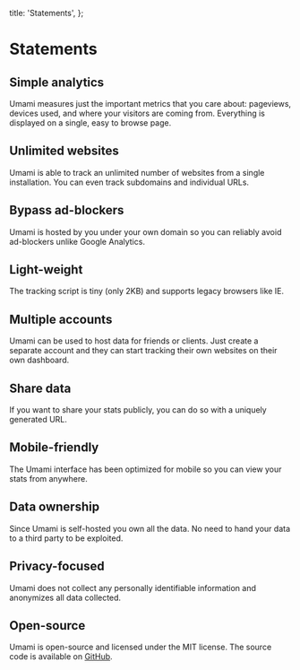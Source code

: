   title: 'Statements',
};

# Statements

## Simple analytics

Umami measures just the important metrics that you care about: pageviews, devices used, and where your visitors
are coming from. Everything is displayed on a single, easy to browse page.

## Unlimited websites

Umami is able to track an unlimited number of websites from a single installation. You can even track subdomains and
individual URLs.

## Bypass ad-blockers

Umami is hosted by you under your own domain so you can reliably avoid ad-blockers unlike Google Analytics.

## Light-weight

The tracking script is tiny (only 2KB) and supports legacy browsers like IE.

## Multiple accounts

Umami can be used to host data for friends or clients. Just create a separate account and they can start tracking their
own websites on their own dashboard.

## Share data

If you want to share your stats publicly, you can do so with a uniquely generated URL.

## Mobile-friendly

The Umami interface has been optimized for mobile so you can view your stats from anywhere.

## Data ownership

Since Umami is self-hosted you own all the data. No need to hand your data to a third party to be exploited.

## Privacy-focused

Umami does not collect any personally identifiable information and anonymizes all data collected.

## Open-source

Umami is open-source and licensed under the MIT license. The source code is available on
[GitHub](https://github.com/umami-software/umami).
